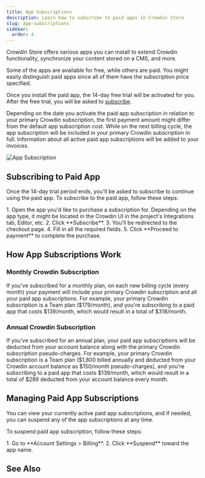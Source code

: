```yaml
---
title: App Subscriptions
description: Learn how to subscribe to paid apps in Crowdin Store
slug: app-subscriptions
sidebar:
  order: 4
---
```



Crowdin Store offers various apps you can install to extend Crowdin functionality, synchronize your content stored on a CMS, and more.

<LinkCard
  title="Crowdin Store"
  description="Explore 700+ apps and integrations to streamline your localization process."
  href="https://store.crowdin.com/"
  target="_blank"
/>

Some of the apps are available for free, while others are paid. You might easily distinguish paid apps since all of them have the subscription price specified.

Once you install the paid app, the 14-day free trial will be activated for you. After the free trial, you will be asked to [subscribe](#subscribing-to-paid-app).

Depending on the date you activate the paid app subscription in relation to your primary Crowdin subscription, the first payment amount might differ from the default app subscription cost. While on the next billing cycle, the app subscription will be included in your primary Crowdin subscription in full. Information about all active paid app subscriptions will be added to your invoices.

<Image src={subscription} alt="App Subscription" />

## Subscribing to Paid App

Once the 14-day trial period ends, you'll be asked to subscribe to continue using the paid app. To subscribe to the paid app, follow these steps:

<Steps>
  1. Open the app you'd like to purchase a subscription for. Depending on the app type, it might be located in the Crowdin UI in the project's Integrations tab, Editor, etc.
  2. Click **Subscribe**.
  3. You'll be redirected to the checkout page.
  4. Fill in all the required fields.
  5. Click **Proceed to payment** to complete the purchase.
</Steps>

## How App Subscriptions Work

### Monthly Crowdin Subscription

If you've subscribed for a monthly plan, on each new billing cycle (every month) your payment will include your primary Crowdin subscription and all your paid app subscriptions. For example, your primary Crowdin subscription is a Team plan ($179/month), and you're subscribing to a paid app that costs $139/month, which would result in a total of $318/month.

### Annual Crowdin Subscription

If you've subscribed for an annual plan, your paid app subscriptions will be deducted from your account balance along with the primary Crowdin subscription pseudo-charges. For example, your primary Crowdin subscription is a Team plan ($1,800 billed annually and deducted from your Crowdin account balance as $150/month pseudo-charges), and you're subscribing to a paid app that costs $139/month, which would result in a total of $289 deducted from your account balance every month.

## Managing Paid App Subscriptions

You can view your currently active paid app subscriptions, and if needed, you can suspend any of the app subscriptions at any time.

To suspend paid app subscription, follow these steps:

<Steps>
  1. Go to **Account Settings > Billing**.
  2. Click **Suspend** toward the app name.
</Steps>

## See Also

<CardGrid>
  <LinkCard
    title="Pricing page"
    description="Plans, Pricing, and Free Trial."
    href="https://crowdin.com/pricing"
    target="_blank"
  />
  <LinkCard
    title="Payments and Invoices"
    description="Learn how payments work in Crowdin and how to download invoices."
    href="/payments-invoices/"
  />
  <LinkCard
    title="Changing Subscription Plan"
    description="Upgrade or downgrade your subscription plan."
    href="/changing-subscription-plan/"
  />
  <LinkCard
    title="Billing Settings"
    description="Update your billing information and payment method."
    href="/billing-settings/"
  />
</CardGrid>
